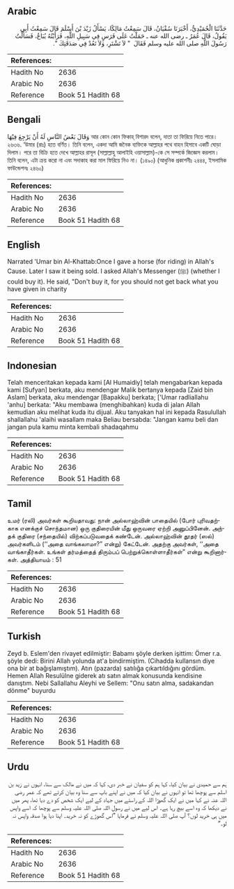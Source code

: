 ## Arabic


<div dir="rtl" lang="ar" style={{fontSize:'larger',backgroundColor:'#f8f9fa',padding:20}}>
حَدَّثَنَا الْحُمَيْدِيُّ، أَخْبَرَنَا سُفْيَانُ، قَالَ سَمِعْتُ مَالِكًا، يَسْأَلُ زَيْدَ بْنَ أَسْلَمَ قَالَ سَمِعْتُ أَبِي يَقُولُ، قَالَ عُمَرُ ـ رضى الله عنه ـ حَمَلْتُ عَلَى فَرَسٍ فِي سَبِيلِ اللَّهِ، فَرَأَيْتُهُ يُبَاعُ، فَسَأَلْتُ رَسُولَ اللَّهِ صلى الله عليه وسلم فَقَالَ ‏ "‏ لاَ تَشْتَرِ، وَلاَ تَعُدْ فِي صَدَقَتِكَ ‏"‏‏.‏
</div>
<div style={{backgroundColor:'#f8f9fa',padding:20, marginBottom: 10}}><table> <thead> <tr> <th>References:</th> <th></th> </tr> </thead> <tbody><tr><td>Hadith No</td><td>2636</td></tr><tr><td>Arabic No</td><td>2636</td></tr><tr><td>Reference</td><td>Book 51 Hadith 68</td></tr></tbody></table></div>

## Bengali


<div dir="ltr" lang="bn" style={{fontSize:'larger',backgroundColor:'#f8f9fa',padding:20}}>
وَقَالَ بَعْضُ النَّاسِ لَهُ أَنْ يَرْجِعَ فِيْهَا আর কোন কোন ফিকাহ্ বিশারদ বলেন, দাতা তা ফিরিয়ে নিতে পারে। ২৬৩৬. ‘উমার (রাঃ) হতে বর্ণিত। তিনি বলেন, একদা আমি জনৈক ব্যক্তিকে আল্লাহর পথে বাহন হিসাবে একটি ঘোড়া দিলাম। পরে তা বিক্রি হতে দেখে আল্লাহর রাসূল (সাল্লাল্লাহু আলাইহি ওয়াসাল্লাম)-কে সে সম্পর্কে জিজ্ঞেস করলাম। তিনি বলেন, এটা ক্রয় করো না এবং সদাকাহ করা মাল ফিরিয়ে নিও না। (১৪৯০) (আধুনিক প্রকাশনীঃ ২৪৪৪, ইসলামিক ফাউন্ডেশনঃ ২৪৬০)
</div>
<div style={{backgroundColor:'#f8f9fa',padding:20, marginBottom: 10}}><table> <thead> <tr> <th>References:</th> <th></th> </tr> </thead> <tbody><tr><td>Hadith No</td><td>2636</td></tr><tr><td>Arabic No</td><td>2636</td></tr><tr><td>Reference</td><td>Book 51 Hadith 68</td></tr></tbody></table></div>

## English


<div dir="ltr" lang="en" style={{fontSize:'larger',backgroundColor:'#f8f9fa',padding:20}}>
Narrated 'Umar bin Al-Khattab:Once I gave a horse (for riding) in Allah's Cause. Later I saw it being sold. I asked Allah's Messenger (ﷺ) (whether I could buy it). He said, "Don't buy it, for you should not get back what you have given in charity
</div>
<div style={{backgroundColor:'#f8f9fa',padding:20, marginBottom: 10}}><table> <thead> <tr> <th>References:</th> <th></th> </tr> </thead> <tbody><tr><td>Hadith No</td><td>2636</td></tr><tr><td>Arabic No</td><td>2636</td></tr><tr><td>Reference</td><td>Book 51 Hadith 68</td></tr></tbody></table></div>

## Indonesian


<div dir="ltr" lang="id" style={{fontSize:'larger',backgroundColor:'#f8f9fa',padding:20}}>
Telah menceritakan kepada kami [Al Humaidiy] telah mengabarkan kepada kami [Sufyan] berkata, aku mendengar Malik bertanya kepada [Zaid bin Aslam] berkata, aku mendengar [Bapakku] berkata; ['Umar radliallahu 'anhu] berkata: "Aku membawa (menghibahkan) kuda di jalan Allah kemudian aku melihat kuda itu dijual. Aku tanyakan hal ini kepada Rasulullah shallallahu 'alaihi wasallam maka Beliau bersabda: "Jangan kamu beli dan jangan pula kamu minta kembali shadaqahmu
</div>
<div style={{backgroundColor:'#f8f9fa',padding:20, marginBottom: 10}}><table> <thead> <tr> <th>References:</th> <th></th> </tr> </thead> <tbody><tr><td>Hadith No</td><td>2636</td></tr><tr><td>Arabic No</td><td>2636</td></tr><tr><td>Reference</td><td>Book 51 Hadith 68</td></tr></tbody></table></div>

## Tamil


<div dir="ltr" lang="ta" style={{fontSize:'larger',backgroundColor:'#f8f9fa',padding:20}}>
உமர் (ரலி) அவர்கள் கூறியதாவது: நான் அல்லாஹ்வின் பாதையில் (போர் புரிவதற்காக எனக்குச் சொந்தமான) ஒரு குதிரையின் மீது ஒருவரை ஏற்றி அனுப்பினேன். அந்தக் குதிரை (சந்தையில்) விற்கப்படுவதைக் கண்டேன். அல்லாஹ்வின் தூதர் (ஸல்) அவர்களிடம் (‘‘அதை வாங்கலாமா?” என்று) கேட்டேன். அதற்கு அவர்கள், ‘‘அதை வாங்காதீர்கள். உங்கள் தர்மத்தைத் திரும்பப் பெற்றுக்கொள்ளாதீர்கள்” என்று கூறினார்கள். அத்தியாயம் : 51
</div>
<div style={{backgroundColor:'#f8f9fa',padding:20, marginBottom: 10}}><table> <thead> <tr> <th>References:</th> <th></th> </tr> </thead> <tbody><tr><td>Hadith No</td><td>2636</td></tr><tr><td>Arabic No</td><td>2636</td></tr><tr><td>Reference</td><td>Book 51 Hadith 68</td></tr></tbody></table></div>

## Turkish


<div dir="ltr" lang="tr" style={{fontSize:'larger',backgroundColor:'#f8f9fa',padding:20}}>
Zeyd b. Eslem'den rivayet edilmiştir: Babamı şöyle derken işittim: Ömer r.a. şöyle dedi: Birini Allah yolunda at'a bindirmiştim. (Cihadda kullansın diye ona bir at bağışlamıştım). Atın (pazarda) satılığa çıkartıldığını gördüm. Hemen Allah Resulülne giderek atı satın almak konusunda kendisine danıştım. Nebi Sallallahu Aleyhi ve Sellem: "Onu satın alma, sadakandan dönme" buyurdu
</div>
<div style={{backgroundColor:'#f8f9fa',padding:20, marginBottom: 10}}><table> <thead> <tr> <th>References:</th> <th></th> </tr> </thead> <tbody><tr><td>Hadith No</td><td>2636</td></tr><tr><td>Arabic No</td><td>2636</td></tr><tr><td>Reference</td><td>Book 51 Hadith 68</td></tr></tbody></table></div>

## Urdu


<div dir="rtl" lang="ur" style={{fontSize:'larger',backgroundColor:'#f8f9fa',padding:20}}>
ہم سے حمیدی نے بیان کیا، کہا ہم کو سفیان نے خبر دی، کہا کہ میں نے مالک سے سنا، انہوں نے زید بن اسلم سے پوچھا تھا تو انہوں نے بیان کیا کہ میں نے اپنے باپ سے سنا وہ بیان کرتے تھے کہ عمر رضی اللہ عنہ نے کہا میں نے ایک گھوڑا اللہ کے راستے میں جہاد کے لیے ایک شخص کو دے دیا تھا، پھر میں نے دیکھا کہ وہ اسے بیچ رہا ہے۔ اس لیے میں نے رسول اللہ صلی اللہ علیہ وسلم سے پوچھا کہ اسے واپس میں ہی خرید لوں؟ آپ صلی اللہ علیہ وسلم نے فرمایا ”اس گھوڑے کو نہ خرید۔ اپنا دیا ہوا صدقہ واپس نہ لو۔“
</div>
<div style={{backgroundColor:'#f8f9fa',padding:20, marginBottom: 10}}><table> <thead> <tr> <th>References:</th> <th></th> </tr> </thead> <tbody><tr><td>Hadith No</td><td>2636</td></tr><tr><td>Arabic No</td><td>2636</td></tr><tr><td>Reference</td><td>Book 51 Hadith 68</td></tr></tbody></table></div>